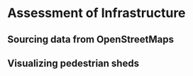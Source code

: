 # Assessment of Infrastructure

## Sourcing data from OpenStreetMaps

## Visualizing pedestrian sheds
